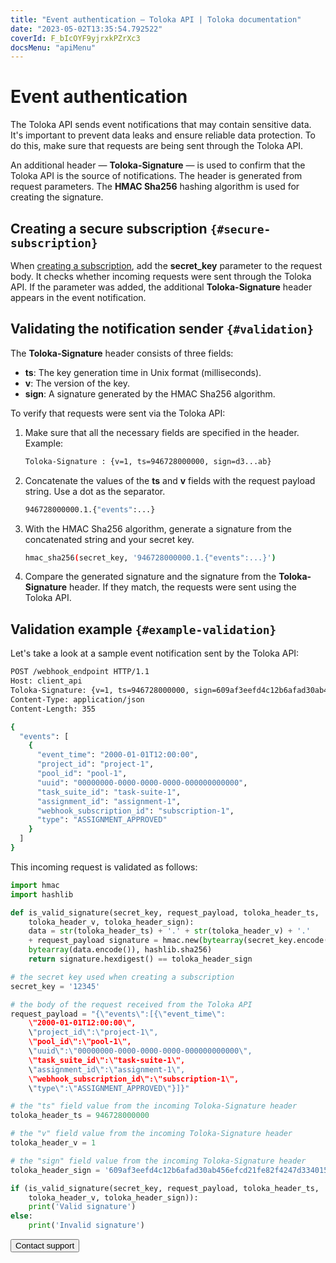 ```yaml
---
title: "Event authentication — Toloka API | Toloka documentation"
date: "2023-05-02T13:35:54.792522"
coverId: F_bIcOYF9yjrxkPZrXc3
docsMenu: "apiMenu"
---
```


# Event authentication

The Toloka API sends event notifications that may contain sensitive data. It's important to prevent data leaks and ensure reliable data protection. To do this, make sure that requests are being sent through the Toloka API.

An additional header — **Toloka-Signature** — is used to confirm that the Toloka API is the source of notifications. The header is generated from request parameters. The **HMAC Sha256** hashing algorithm is used for creating the signature.

## Creating a secure subscription `{#secure-subscription}`

When [creating a subscription](https://toloka.ai/docs/api/api-reference/#put-/webhook-subscriptions), add the **secret_key** parameter to the request body. It checks whether incoming requests were sent through the Toloka API. If the parameter was added, the additional **Toloka-Signature** header appears in the event notification.

## Validating the notification sender `{#validation}`

The **Toloka-Signature** header consists of three fields:

- **ts**: The key generation time in Unix format (milliseconds).
- **v**: The version of the key.
- **sign**: A signature generated by the HMAC Sha256 algorithm.

To verify that requests were sent via the Toloka API:

1. Make sure that all the necessary fields are specified in the header. Example:

    ```bash
    Toloka-Signature : {v=1, ts=946728000000, sign=d3...ab}
    ```

1. Concatenate the values of the **ts** and **v** fields with the request payload string. Use a dot as the separator.

    ```bash
    946728000000.1.{"events":...}
    ```

1. With the HMAC Sha256 algorithm, generate a signature from the concatenated string and your secret key.

    ```bash
    hmac_sha256(secret_key, '946728000000.1.{"events":...}')
    ```

1. Compare the generated signature and the signature from the **Toloka-Signature** header. If they match, the requests were sent using the Toloka API.

## Validation example `{#example-validation}`

Let's take a look at a sample event notification sent by the Toloka API:

```bash
POST /webhook_endpoint HTTP/1.1
Host: client_api
Toloka-Signature: {v=1, ts=946728000000, sign=609af3eefd4c12b6afad30ab456efcd21fe82f4247d3340151a3ca0c97a6cbcb}
Content-Type: application/json
Content-Length: 355

{
  "events": [
    {
      "event_time": "2000-01-01T12:00:00",
      "project_id": "project-1",
      "pool_id": "pool-1",
      "uuid": "00000000-0000-0000-0000-000000000000",
      "task_suite_id": "task-suite-1",
      "assignment_id": "assignment-1",
      "webhook_subscription_id": "subscription-1",
      "type": "ASSIGNMENT_APPROVED"
    }
  ]
}
```

This incoming request is validated as follows:

```python
import hmac
import hashlib

def is_valid_signature(secret_key, request_payload, toloka_header_ts,
    toloka_header_v, toloka_header_sign):
    data = str(toloka_header_ts) + '.' + str(toloka_header_v) + '.'
    + request_payload signature = hmac.new(bytearray(secret_key.encode()),
    bytearray(data.encode()), hashlib.sha256)
    return signature.hexdigest() == toloka_header_sign

# the secret key used when creating a subscription
secret_key = '12345'

# the body of the request received from the Toloka API
request_payload = "{\"events\":[{\"event_time\":
    \"2000-01-01T12:00:00\",
    \"project_id\":\"project-1\",
    \"pool_id\":\"pool-1\",
    \"uuid\":\"00000000-0000-0000-0000-000000000000\",
    \"task_suite_id\":\"task-suite-1\",
    \"assignment_id\":\"assignment-1\",
    \"webhook_subscription_id\":\"subscription-1\",
    \"type\":\"ASSIGNMENT_APPROVED\"}]}"

# the "ts" field value from the incoming Toloka-Signature header
toloka_header_ts = 946728000000

# the "v" field value from the incoming Toloka-Signature header
toloka_header_v = 1

# the "sign" field value from the incoming Toloka-Signature header
toloka_header_sign = '609af3eefd4c12b6afad30ab456efcd21fe82f4247d3340151a3ca0c97a6cbcb'

if (is_valid_signature(secret_key, request_payload, toloka_header_ts,
    toloka_header_v, toloka_header_sign)):
    print('Valid signature')
else:
    print('Invalid signature')

```

<Button themeColor="light" view="default" size="l" type="link" url="/docs/guide/troubleshooting/support?form-source=api-authentication">Contact support</Button>